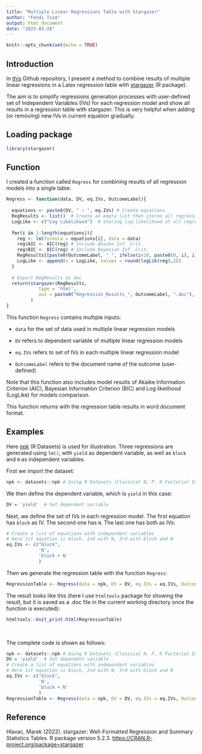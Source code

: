 ```yaml
---
title: "Multiple Linear Regressions Table with Stargazer"
author: "Fendi Tsim"
output: html_document
date: "2023-03-28"
---
```


```r
knitr::opts_chunk$set(echo = TRUE)
```

## Introduction

In [this](https://github.com/fendit/MultipleLinearRegressionTableWithStargazer) Github repository, I present a method to combine results of multiple linear regressions in a Latex regression table with [stargazer](stargazer) (R package).

The aim is to simplify regressions generation processes with user-defined set of Independent Variables (IVs) for each regression model and show all results in a regression table with stargazer. This is very helpful when adding (or removing) new IVs in current equation gradually.

## Loading package

```r
library(stargazer)
```

## Function

I created a function called `Regress` for combining results of all regression models into a single table:

```r
Regress <- function(data, DV, eq.IVs, OutcomeLabel){
  
  equations <- paste0(DV, " ~ ", eq.IVs) # Create equations 
  RegResults <- list()  # Create an empty list that stores all regression results
  LogLike <- c("Log Likelihood")  # Storing log-likelihood of all regression results
  
  for(i in 1:length(equations)){
    reg <- lm(formula = equations[i], data = data)
    reg$AIC <- AIC(reg) # Include Akaike Inf. Crit.
    reg$BIC <- BIC(reg) # Include Bayesian Inf. Crit.
    RegResults[[paste0(OutcomeLabel, "_", ifelse(i<10, paste0(0, i), i))]] <- reg
    LogLike <- append(x = LogLike, values = round(logLik(reg),2))
  }
  
  # Export RegResults as doc 
  return(stargazer(RegResults, 
            type = 'html', 
            out = paste0("Regression_Results_", OutcomeLabel, ".doc"), add.lines = list(LogLike))
         )
}
```

This function `Regress` contains multiple inputs:

-   `data` for the set of data used in multiple linear regression models

-   `DV` refers to dependent variable of multiple linear regression models

-   `eq.IVs` refers to set of IVs in each multiple linear regression model

-   `OutcomeLabel` refers to the document name of the outcome (user-defined)

Note that this function also includes model results of Akaike Information Criterion (AIC), Bayesian Information Criterion (BIC) and Log likelihood (LogLike) for models comparison.

This function returns with the regression table results in word document format.

## Examples

Here [npk](https://stat.ethz.ch/R-manual/R-devel/library/datasets/html/npk.html) (R Datasets) is used for illustration. Three regressions are generated using `lm()`, with `yield` as dependent variable, as well as `block` and `N` as independent variables.

First we import the dataset:

```r
npk <- datasets::npk # Using R Datasets (Classical N, P, K Factorial Experiment)
```

We then define the dependent variable, which is `yield` in this case:

```r
DV = 'yield'  # Set dependent variable
```

Next, we define the set of IVs in each regression model. The first equation has `block` as IV. The second one has `N`. The last one has both as IVs:

```r
# Create a list of equations with independent variables
# Here 1st equation is block, 2nd with N, 3rd with block and N
eq.IVs <- c("block",
            'N',
            'block + N'
            )

```

Then we generate the regression table with the function `Regress`:

```r
RegressionTable <- Regress(data = npk, DV = DV, eq.IVs = eq.IVs, OutcomeLabel = "NPK")
```

The result looks like this (here I use `htmltools` package for showing the result, but it is saved as a .doc file in the current working directory once the function is executed):

```r
htmltools::knit_print.html(RegressionTable)
```

<br>

The complete code is shown as follows:

```r
npk <- datasets::npk # Using R Datasets (Classical N, P, K Factorial Experiment)
DV = 'yield'  # Set dependent variable
# Create a list of equations with independent variables
# Here 1st equation is block, 2nd with N, 3rd with block and N
eq.IVs <- c("block",
            'N',
            'block + N'
            )
RegressionTable <- Regress(data = npk, DV = DV, eq.IVs = eq.IVs, OutcomeLabel = "NPK")
```

## Reference

Hlavac, Marek (2022). stargazer: Well-Formatted Regression and Summary Statistics Tables. R package version 5.2.3. <https://CRAN.R-project.org/package=stargazer>
